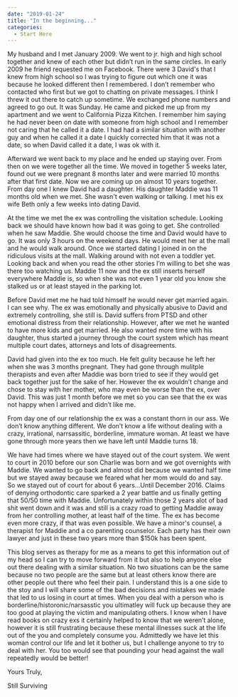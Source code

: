 ---
date: "2019-01-24"
title: "In the beginning..."
categories:
  - Start Here
---


My husband and I met January 2009. We went to jr. high and high school together and knew of each other but didn’t run in the same circles. In early 2009 he friend requested me on Facebook. There were 3 David's that I knew from high school so I was trying to figure out which one it was because he looked different then I remembered. I don’t remember who contacted who first but we got to chatting on private messages. I think I threw it out there to catch up sometime. We exchanged phone numbers and agreed to go out. It was Sunday. He came and picked me up from my apartment and we went to California Pizza Kitchen. I remember him saying he had never been on date with someone from high school and I remember not caring that he called it a date. I had had a similar situation with another guy and when he called it a date I quickly corrected him that it was not a date, so when David called it a date, I was ok with it. 

Afterward we went back to my place and he ended up staying over. From then on we were together all the time. We moved in together 5 weeks later, found out we were pregnant 8 months later and were married 10 months after that first date. Now we are coming up on almost 10 years together. From day one I knew David had a daughter. His daughter Maddie was 11 months old when we met. She wasn't even walking or talking. I met his ex wife Beth only a few weeks into dating David. 

At the time we met the ex was controlling the visitation schedule. Looking back we should have known how bad it was going to get. She controlled when he saw Maddie. She would choose the time and David would have to go. It was only 3 hours on the weekend days. He would meet her at the mall and he would walk around. Once we started dating I joined in on the ridiculous visits at the mall. Walking around with not even a toddler yet. Looking back and when you read the other stories I’m willing to bet she was there too watching us. Maddie 11 now and the ex still inserts herself everywhere Maddie is, so when she was not even 1 year old you know she stalked us or at least stayed in the parking lot. 

Before David met me he had told himself he would never get married again. I can see why. The ex was emotionally and physically abusive to David and extremely controlling, she still is. David suffers from PTSD and other emotional distress from their relationship. However, after we met he wanted to have more kids and get married. He also wanted more time with his daughter, thus started a journey through the court system which has meant multiple court dates, attorneys and lots of disagreements. 

David had given into the ex too much. He felt gulity because he left her when she was 3 months pregnant. They had gone through mulitple therapists and even after Maddie was born tried to see if they would get back together just for the sake of her. However the ex wouldn’t change and chose to stay with her mother, who may even be worse than the ex, over David. This was just 1 month before we met so you can see that the ex was not happy when I arrived and didn’t like me. 

From day one of our relationship the ex was a constant thorn in our ass. We don’t know anything different. We don’t know a life without dealing with a crazy, irrational, narrsassitic, borderline, immature woman. At least we have gone through more years then we have left until Maddie turns 18.

We have had times where we have stayed out of the court system. We went to court in 2010 before our son Charlie was born and we got overnights with Maddie. We wanted to go back and almost did because we wanted half time but we stayed away because we feared what her mom would do and say. So we stayed out of court for about 6 years...Until December 2016. Claims of denying orthodontic care sparked a 2 year battle and us finally getting that 50/50 time with Maddie. Unfortunately within those 2 years alot of bad shit went down and it was and still is a crazy road to getting Maddie away from her controlling mother, at least half of the time. The ex has become even more crazy, if that was even possible. We have a minor's counsel, a therapist for Maddie and a co parenting counselor. Each party has their own lawyer and just in these two years more than $150k has been spent.
 
This blog serves as therapy for me as a means to get this information out of my head so I can try to move forward from it but also to help anyone else out there dealing with a similar situation. No two situations can be the same because no two people are the same but at least others know there are other people out there who feel their pain. I understand this is a one side to the stoy and I will share some of the bad decisions and mistakes we made that led to us losing in court at times. When you deal with a person who is borderline/historonic/narsasstic you ultimatley will fuck up because they are too good at playing the victim and manipulating others. I know when I have read books on crazy exs it certainly helped to know that we weren’t alone, however it is still frustrating because these mental illnesses suck at the life out of the you and completely consume you. Admittedly we have let this woman control our life and let it bother us, but I challenge anyone to try to deal with her. You too would see that pounding your head against the wall repeatedly would be better! 

Yours Truly,

  Still Surviving